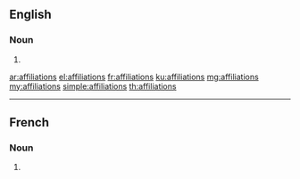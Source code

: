 ==English==

===Noun===
{{head|en|noun plural form}}

# {{plural of|affiliation|lang=en}}

[[ar:affiliations]]
[[el:affiliations]]
[[fr:affiliations]]
[[ku:affiliations]]
[[mg:affiliations]]
[[my:affiliations]]
[[simple:affiliations]]
[[th:affiliations]]

----
==French==

===Noun===
{{head|fr|noun plural form|g=f}}

# {{plural of|affiliation|lang=fr}}
{{rfc-auto}}